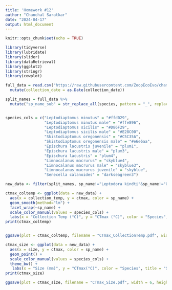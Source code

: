 ```yaml
---
title: 'Homework #12'
author: "Chanchal Saratkar"
date: "2024-04-17"
output: html_document
---
```


```r
knitr::opts_chunk$set(echo = TRUE)
```

```r
library(tidyverse)
library(lubridate)
library(slider)
library(dataRetrieval)
library(ggplot2)
library(stringr)
library(cowplot)

full_data = read.csv("https://raw.githubusercontent.com/ZoopEcoEvo/champlain_seasonality/main/Output/Data/full_data.csv") %>% 
  mutate(collection_date = as.Date(collection_date))

split_names = full_data %>% 
  mutate("sp_name_sub" = str_replace_all(species, pattern = "_", replacement = " "),"sp_name" = str_to_sentence(word(sp_name_sub, start = 1, end = 2)), "sex" = case_when(word(sp_name_sub, start = 3, end = 3) == "male" ~ "male", word(sp_name_sub, start = 3, end = 3) == "juvenile" ~ "juvenile", TRUE ~ "female"))


species_cols = c("Leptodiaptomus minutus" = "#ffd029",
                 "Leptodiaptomus minutus male" = "#ffe896",
                 "Leptodiaptomus sicilis" = "#D86F29",
                 "Leptodiaptomus sicilis male" = "#E28C00",
                 "Skistodiaptomus oregonensis" = "#C5C35A",
                 "Skistodiaptomus oregonensis male" = "#e6e6aa",
                 "Epischura lacustris juvenile" = "plum1", 
                 "Epischura lacustris male" = "plum3", 
                 "Epischura lacustris" = "plum4", 
                 "Limnocalanus macrurus" = "skyblue4", 
                 "Limnocalanus macrurus male" = "skyblue3", 
                 "Limnocalanus macrurus juvenile" = "skyblue", 
                 "Senecella calanoides" = "darkseagreen3")

new_data <- filter(split_names, sp_name!="Leptodora kindti"&sp_name!="Osphranticum labronectum")
```

```r
ctmax_coltemp <- ggplot(data = new_data) +
  aes(x = collection_temp, y = ctmax, color = sp_name) +
  geom_smooth(method="lm") +
  facet_wrap(~sp_name) +
  scale_color_manual(values = species_cols) +
  labs(x = "Collection Temp (°C)", y = "CTmax (°C)", color = "Species", title = "Linear regression of Collection Temp (°C) and CTmax (°C) by species of copepod")
print(ctmax_coltemp)


ggsave(plot = ctmax_coltemp, filename = "CTmax_CollectionTemp.pdf", width = 6, height = 4, units = "in", device = "pdf")
```

```r
ctmax_size <- ggplot(data = new_data) +
  aes(x = size, y = ctmax, color = sp_name) +
  geom_point() +
  scale_color_manual(values = species_cols) +
  theme_bw() +
   labs(x = "Size (mm)", y = "CTmax(°C)", color = "Species", title = "Scatterplot of Collection Temp (°C) and CTmax (°C) by species of copepod")
print(ctmax_size)

ggsave(plot = ctmax_size, filename = "CTmax_Size.pdf", width = 6, height = 4, units = "in", device = "pdf")
```

